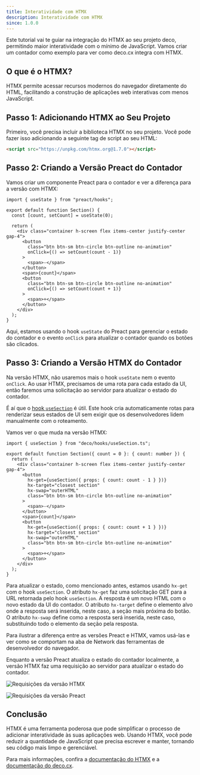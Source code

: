 ```yaml
---
title: Interatividade com HTMX
description: Interatividade com HTMX
since: 1.0.0
---
```


Este tutorial vai te guiar na integração do HTMX ao seu projeto deco, permitindo
maior interatividade com o mínimo de JavaScript. Vamos criar um contador como
exemplo para ver como deco.cx integra com HTMX.

## O que é o HTMX?

HTMX permite acessar recursos modernos do navegador diretamente do HTML,
facilitando a construção de aplicações web interativas com menos JavaScript.

## Passo 1: Adicionando HTMX ao Seu Projeto

Primeiro, você precisa incluir a biblioteca HTMX no seu projeto. Você pode fazer
isso adicionando a seguinte tag de script ao seu HTML:

```html
<script src="https://unpkg.com/htmx.org@1.7.0"></script>
```

## Passo 2: Criando a Versão Preact do Contador

Vamos criar um componente Preact para o contador e ver a diferença para a versão
com HTMX:

```tsx
import { useState } from "preact/hooks";

export default function Section() {
  const [count, setCount] = useState(0);

  return (
    <div class="container h-screen flex items-center justify-center gap-4">
      <button
        class="btn btn-sm btn-circle btn-outline no-animation"
        onClick={() => setCount(count - 1)}
      >
        <span>-</span>
      </button>
      <span>{count}</span>
      <button
        class="btn btn-sm btn-circle btn-outline no-animation"
        onClick={() => setCount(count + 1)}
      >
        <span>+</span>
      </button>
    </div>
  );
}
```

Aqui, estamos usando o hook `useState` do Preact para gerenciar o estado do
contador e o evento `onClick` para atualizar o contador quando os botões são
clicados.

## Passo 3: Criando a Versão HTMX do Contador

Na versão HTMX, não usaremos mais o hook `useState` nem o evento `onClick`. Ao
usar HTMX, precisamos de uma rota para cada estado da UI, então faremos uma
solicitação ao servidor para atualizar o estado do contador.

É aí que o [hook `useSection`](https://deco.cx/docs/pt/api-reference/use-section) é útil. Este
hook cria automaticamente rotas para renderizar seus estados de UI sem exigir
que os desenvolvedores lidem manualmente com o roteamento.

Vamos ver o que muda na versão HTMX:

```tsx
import { useSection } from "deco/hooks/useSection.ts";

export default function Section({ count = 0 }: { count: number }) {
  return (
    <div class="container h-screen flex items-center justify-center gap-4">
      <button
        hx-get={useSection({ props: { count: count - 1 } })}
        hx-target="closest section"
        hx-swap="outerHTML"
        class="btn btn-sm btn-circle btn-outline no-animation"
      >
        <span>-</span>
      </button>
      <span>{count}</span>
      <button
        hx-get={useSection({ props: { count: count + 1 } })}
        hx-target="closest section"
        hx-swap="outerHTML"
        class="btn btn-sm btn-circle btn-outline no-animation"
      >
        <span>+</span>
      </button>
    </div>
  );
}
```

Para atualizar o estado, como mencionado antes, estamos usando `hx-get` com o
hook `useSection`. O atributo `hx-get` faz uma solicitação GET para a URL
retornada pelo hook `useSection`. A resposta é um novo HTML com o novo estado da
UI do contador. O atributo `hx-target` define o elemento alvo onde a resposta
será inserida, neste caso, a seção mais próxima do botão. O atributo `hx-swap`
define como a resposta será inserida, neste caso, substituindo todo o elemento
da seção pela resposta.

Para ilustrar a diferença entre as versões Preact e HTMX, vamos usá-las e ver
como se comportam na aba de Network das ferramentas de desenvolvedor do
navegador.

Enquanto a versão Preact atualiza o estado do contador localmente, a versão HTMX
faz uma requisição ao servidor para atualizar o estado do contador.

![Requisições da versão HTMX](https://deco.cx/docs/developing-guide/htmx/htmx-network.gif)

![Requisições da versão Preact](https://deco.cx/docs/developing-guide/htmx/preact-network.gif)

## Conclusão

HTMX é uma ferramenta poderosa que pode simplificar o processo de adicionar
interatividade às suas aplicações web. Usando HTMX, você pode reduzir a
quantidade de JavaScript que precisa escrever e manter, tornando seu código mais
limpo e gerenciável.

Para mais informações, confira a [documentação do HTMX](https://htmx.org/docs/)
e a [documentação do deco.cx](https://deco.cx/docs/).
